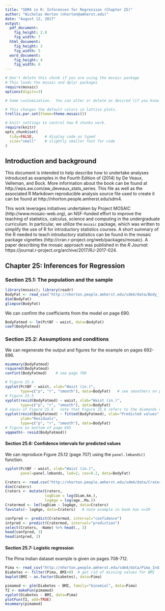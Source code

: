 ```yaml
---
title: "SDM4 in R: Inferences for Regression (Chapter 25)"
author: "Nicholas Horton (nhorton@amherst.edu)"
date: "August 12, 2017"
output: 
  pdf_document:
    fig_height: 2.8
    fig_width: 7
  html_document:
    fig_height: 3
    fig_width: 5
  word_document:
    fig_height: 4
    fig_width: 6
---
```



```r
# Don't delete this chunk if you are using the mosaic package
# This loads the mosaic and dplyr packages
require(mosaic)
options(digits=3)
```

```r
# Some customization.  You can alter or delete as desired (if you know what you are doing).

# This changes the default colors in lattice plots.
trellis.par.set(theme=theme.mosaic())  

# knitr settings to control how R chunks work.
require(knitr)
opts_chunk$set(
  tidy=FALSE,     # display code as typed
  size="small"    # slightly smaller font for code
)
```

## Introduction and background 

This document is intended to help describe how to undertake analyses introduced 
as examples in the Fourth Edition of \emph{Stats: Data and Models} (2014) by De Veaux, Velleman, and Bock.
More information about the book can be found at http://wps.aw.com/aw_deveaux_stats_series.  This
file as well as the associated R Markdown reproducible analysis source file used to create it can be found at http://nhorton.people.amherst.edu/sdm4.

This work leverages initiatives undertaken by Project MOSAIC (http://www.mosaic-web.org), an NSF-funded effort to improve the teaching of statistics, calculus, science and computing in the undergraduate curriculum. In particular, we utilize the `mosaic` package, which was written to simplify the use of R for introductory statistics courses. A short summary of the R needed to teach introductory statistics can be found in the mosaic package vignettes (http://cran.r-project.org/web/packages/mosaic).
A paper describing the mosaic approach was published in the *R Journal*: https://journal.r-project.org/archive/2017/RJ-2017-024.

## Chapter 25: Inferences for Regression

### Section 25.1: The population and the sample

```r
library(mosaic); library(readr)
BodyFat <- read_csv("http://nhorton.people.amherst.edu/sdm4/data/Body_fat_complete.csv")
dim(BodyFat)
glimpse(BodyFat)
```

We can confirm the coefficients from the model on page 690.
```r
BodyFatmod <- lm(PctBF ~ waist, data=BodyFat)
coef(BodyFatmod)
```

### Section 25.2: Assumptions and conditions

We can regenerate the output and figures for the example on pages 692-696.

```r
msummary(BodyFatmod)
rsquared(BodyFatmod)
confint(BodyFatmod)    # see page 700
```

```r
# Figure 25.4 
xyplot(PctBF ~ waist, xlab="Waist (in.)", 
       type=c("p", "r", "smooth"), data=BodyFat)   # see smoothers on p.92-93
# Figure 25.5
xyplot(resid(BodyFatmod) ~ waist, xlab="Waist (in.)", 
       type=c("p", "r", "smooth"), data=BodyFat)   
# equiv of Figure 25.6   note that Figure 25.6 refers to the diamonds dataset
xyplot(resid(BodyFatmod) ~ fitted(BodyFatmod), xlab="Predicted values", 
       ylab="Residuals",
       type=c("p", "r", "smooth"), data=BodyFat)
# Figure on bottom of page 695
xqqmath(~ resid(BodyFatmod))
```


#### Section 25.6: Confidence intervals for predicted values

We can reproduce Figure 25.12 (page 707) using the `panel.lmbands()` function.

```r
xyplot(PctBF ~ waist, xlab="Waist (in.)", 
       panel=panel.lmbands, lwd=2, cex=0.2, data=BodyFat)
```

```r
Craters <- read.csv("http://nhorton.people.amherst.edu/sdm4/data/Craters.csv")
dim(Craters)
Craters <- mutate(Craters,
                  logDiam = log(Diam.km.),
                  logAge = log(age..Ma.))
Cratermod <- lm(logDiam ~ logAge, data=Craters)
favstats(~ logAge, data=Craters)   # note example in book has n=39
```

```r
confpred <- predict(Cratermod, interval="confidence")
intpred <- predict(Cratermod, interval="prediction")
select(Craters, -Name) %>% head(., 3)
head(confpred, 3)
head(intpred, 3)
```

#### Section 25.7: Logistic regression

The Pima Indian dataset example is given on pages 708-712.
```r
Pima <- read_csv("http://nhorton.people.amherst.edu/sdm4/data/Pima_Indians_Diabetes.csv")
Diabetes <- filter(Pima, BMI>0)  # get rid of missing values for BMI
bwplot(BMI ~ as.factor(Diabetes), data=Pima)
```

```r
pimamod <- glm(Diabetes ~ BMI, family="binomial", data=Pima)
f2 <- makeFun(pimamod)
xyplot(Diabetes ~ BMI, data=Pima)
plotFun(f2, add=TRUE)
msummary(pimamod)
```

